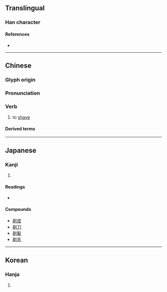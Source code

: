 {{character info/new}}
==Translingual==

===Han character===
{{Han char|rn=18|rad=刀|as=07|sn=9|four=82200|canj=CHLN|ids=⿰弟刂}}

====References====
* {{Han ref|kx=0139.260|dkj=01989|dj=0317.040|hdz=10342.150|uh=5243|ud=21059|bh=AB63|bd=43875}}

----

==Chinese==
{{zh-forms}}

===Glyph origin===
{{Han etym}}

===Pronunciation===
{{zh-pron
|m=tì
|ma=y
|c=tai3
|h=pfs=thi
|md=
|mn=ml:thè/thì/qz,xm,zz:thih
|mn_note=thè - literary; thì/thih - vernacular
|w=
|mc=y
|oc=y
|cat=v
}}

===Verb===
{{zh-verb}}

# to [[shave]]
#: {{zh-x|剃鬚|to shave off facial hair|C}}

====Derived terms====
{{zh-der|剃光頭|剃刀|剃頭|剃頭挑子一頭熱|剃度|剃鬚刀}}

----

==Japanese==

===Kanji===
{{ja-kanji|grade=uc|rs=刀07}}

# {{defn|lang=ja|sort=刀07}}

====Readings====
* {{ja-readings|on=[[てい]] (tei)|kun=[[そる]] (soru)}}

====Compounds====
* [[剃度]]
* [[剃刀]]
* [[剃髪]]
* [[剃毛]]

----

==Korean==

===Hanja===
{{ko-hanja|hangeul=체|rv=che|mr=ch'e}}

# {{defn|lang=ko|sort=刀07}}